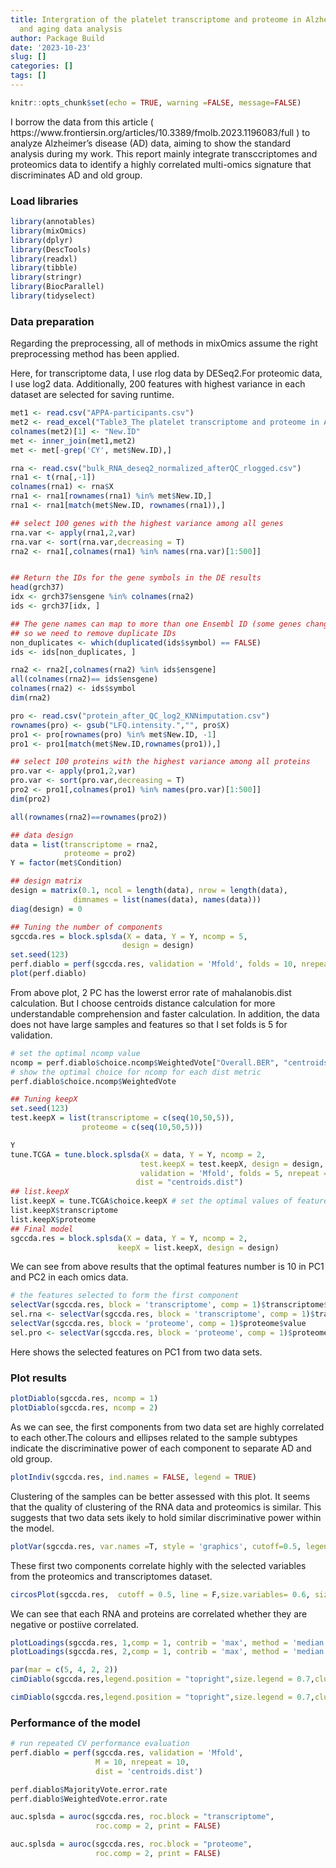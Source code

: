 ```yaml
---
title: Intergration of the platelet transcriptome and proteome in Alzheimer’s disease
  and aging data analysis
author: Package Build
date: '2023-10-23'
slug: []
categories: []
tags: []
---
```



```r
knitr::opts_chunk$set(echo = TRUE, warning =FALSE, message=FALSE)
```


I borrow the data from this article ( https://www.frontiersin.org/articles/10.3389/fmolb.2023.1196083/full ) to analyze Alzheimer’s disease (AD) data, aiming to show the standard analysis during my work. This report mainly integrate transccriptomes and proteomics data to identify a highly correlated multi-omics signature that discriminates AD and old group.


### Load libraries
```r
library(annotables)
library(mixOmics)
library(dplyr)
library(DescTools)
library(readxl)
library(tibble)
library(stringr)
library(BiocParallel)
library(tidyselect)
```


### Data preparation

Regarding the preprocessing, all of methods in mixOmics assume the right preprocessing method has been applied.

Here, for transcriptome data, I use rlog data by DESeq2.For proteomic data, I use log2 data. Additionally, 200 features with highest variance in each dataset are selected for saving runtime.

```r
met1 <- read.csv("APPA-participants.csv")
met2 <- read_excel("Table3_The platelet transcriptome and proteome in Alzheimer_s disease and aging_ an exploratory cross-sectional study.XLSX")
colnames(met2)[1] <- "New.ID"
met <- inner_join(met1,met2)
met <- met[-grep('CY', met$New.ID),]

rna <- read.csv("bulk_RNA_deseq2_normalized_afterQC_rlogged.csv")
rna1 <- t(rna[,-1]) 
colnames(rna1) <- rna$X
rna1 <- rna1[rownames(rna1) %in% met$New.ID,]
rna1 <- rna1[match(met$New.ID, rownames(rna1)),]
```




```r
## select 100 genes with the highest variance among all genes
rna.var <- apply(rna1,2,var)
rna.var <- sort(rna.var,decreasing = T)
rna2 <- rna1[,colnames(rna1) %in% names(rna.var)[1:500]]


## Return the IDs for the gene symbols in the DE results
head(grch37)
idx <- grch37$ensgene %in% colnames(rna2)
ids <- grch37[idx, ]

## The gene names can map to more than one Ensembl ID (some genes change ID over time),
## so we need to remove duplicate IDs 
non_duplicates <- which(duplicated(ids$symbol) == FALSE)
ids <- ids[non_duplicates, ]

rna2 <- rna2[,colnames(rna2) %in% ids$ensgene]
all(colnames(rna2)== ids$ensgene)
colnames(rna2) <- ids$symbol
dim(rna2)

pro <- read.csv("protein_after_QC_log2_KNNimputation.csv")
rownames(pro) <- gsub("LFQ.intensity.","", pro$X)
pro1 <- pro[rownames(pro) %in% met$New.ID, -1]
pro1 <- pro1[match(met$New.ID,rownames(pro1)),]

## select 100 proteins with the highest variance among all proteins
pro.var <- apply(pro1,2,var)
pro.var <- sort(pro.var,decreasing = T)
pro2 <- pro1[,colnames(pro1) %in% names(pro.var)[1:500]]
dim(pro2)

all(rownames(rna2)==rownames(pro2))

```


```r
## data design
data = list(transcriptome = rna2,
            proteome = pro2)
Y = factor(met$Condition)

## design matrix
design = matrix(0.1, ncol = length(data), nrow = length(data), 
              dimnames = list(names(data), names(data)))
diag(design) = 0

## Tuning the number of components
sgccda.res = block.splsda(X = data, Y = Y, ncomp = 5, 
                         design = design)
set.seed(123) 
perf.diablo = perf(sgccda.res, validation = 'Mfold', folds = 10, nrepeat = 5)
plot(perf.diablo)
```

From above plot, 2 PC has the lowerst error rate of mahalanobis.dist calculation. But I choose centroids distance calculation for more understandable comprehension and faster calculation. In addition, the data does not have large samples and features so that I set folds is 5 for validation.


```r
# set the optimal ncomp value
ncomp = perf.diablo$choice.ncomp$WeightedVote["Overall.BER", "centroids.dist"] 
# show the optimal choice for ncomp for each dist metric
perf.diablo$choice.ncomp$WeightedVote 

## Tuning keepX
set.seed(123)
test.keepX = list(transcriptome = c(seq(10,50,5)),
                proteome = c(seq(10,50,5)))

Y
tune.TCGA = tune.block.splsda(X = data, Y = Y, ncomp = 2,
                             test.keepX = test.keepX, design = design,
                             validation = 'Mfold', folds = 5, nrepeat = 1,
                            dist = "centroids.dist")
## list.keepX
list.keepX = tune.TCGA$choice.keepX # set the optimal values of features to retain
list.keepX$transcriptome
list.keepX$proteome
## Final model
sgccda.res = block.splsda(X = data, Y = Y, ncomp = 2, 
                        keepX = list.keepX, design = design)
```

We can see from above results that the optimal features number is 10 in PC1 and PC2 in each omics data.


```r
# the features selected to form the first component
selectVar(sgccda.res, block = 'transcriptome', comp = 1)$transcriptome$value
sel.rna <- selectVar(sgccda.res, block = 'transcriptome', comp = 1)$transcriptome$name
selectVar(sgccda.res, block = 'proteome', comp = 1)$proteome$value
sel.pro <- selectVar(sgccda.res, block = 'proteome', comp = 1)$proteome$name

```
Here shows the selected features on PC1 from two data sets.



### Plot results
```r
plotDiablo(sgccda.res, ncomp = 1)
plotDiablo(sgccda.res, ncomp = 2)
```

As we can see, the first components from two data set are highly correlated to each other.The colours and ellipses related to the sample subtypes indicate the discriminative power of each component to separate AD and old group.  

```r
plotIndiv(sgccda.res, ind.names = FALSE, legend = TRUE)
```

Clustering of the samples can be better assessed with this plot. It seems that the quality of clustering of the RNA data and proteomics  is similar. This suggests that two data sets ikely to hold similar discriminative power within the model.

```r
plotVar(sgccda.res, var.names =T, style = 'graphics', cutoff=0.5, legend = TRUE)
```

These first two components correlate highly with the selected variables from the proteomics and transcriptomes dataset.

```r
circosPlot(sgccda.res,  cutoff = 0.5, line = F,size.variables= 0.6, size.labels = 1,size.legend = 1)
```

We can see that each RNA and proteins are correlated whether they are negative or postiive correlated.


```r
plotLoadings(sgccda.res, 1,comp = 1, contrib = 'max', method = 'median')
plotLoadings(sgccda.res, 2,comp = 1, contrib = 'max', method = 'median')

```


```r
par(mar = c(5, 4, 2, 2))
cimDiablo(sgccda.res,legend.position = "topright",size.legend = 0.7,cluster = "column",comp=1,margins = c(5, 5))

cimDiablo(sgccda.res,legend.position = "topright",size.legend = 0.7,cluster = "column", comp=c(1,2),margins = c(5, 5))
```


### Performance of the model
```r
# run repeated CV performance evaluation
perf.diablo = perf(sgccda.res, validation = 'Mfold', 
                   M = 10, nrepeat = 10, 
                   dist = 'centroids.dist') 

perf.diablo$MajorityVote.error.rate
perf.diablo$WeightedVote.error.rate

```


```r
auc.splsda = auroc(sgccda.res, roc.block = "transcriptome", 
                   roc.comp = 2, print = FALSE)

auc.splsda = auroc(sgccda.res, roc.block = "proteome", 
                   roc.comp = 2, print = FALSE)
```







